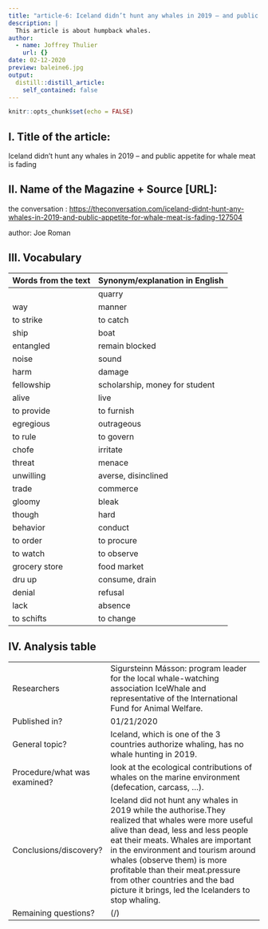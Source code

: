 ```yaml
---
title: "article-6: Iceland didn’t hunt any whales in 2019 – and public appetite for whale meat is fading. "
description: |
  This article is about humpback whales.
author:
  - name: Joffrey Thulier
    url: {}
date: 02-12-2020
preview: baleine6.jpg
output:
  distill::distill_article:
    self_contained: false
---
```


```r
knitr::opts_chunk$set(echo = FALSE)
```


## I. Title of the article: 

Iceland didn’t hunt any whales in 2019 – and public appetite for whale meat is fading

## II. Name of the Magazine + Source [URL]:

the conversation : <https://theconversation.com/iceland-didnt-hunt-any-whales-in-2019-and-public-appetite-for-whale-meat-is-fading-127504>

author: Joe Roman 


##  III. Vocabulary 

| Words from the text | Synonym/explanation in English |
| ------------------- | ------------------------------ |
|| quarry | capture |
| way | manner |
to strike | to catch |
| ship | boat |
| entangled | remain blocked |
| noise | sound |
|harm | damage |
| fellowship | scholarship, money for student |
| alive | live |
| to provide | to furnish |
| egregious | outrageous |
| to rule | to govern |
| chofe | irritate |
| threat | menace |
| unwilling | averse, disinclined |
| trade | commerce |
| gloomy | bleak |
| though | hard |
| behavior | conduct |
| to order | to procure |
| to watch | to observe |
| grocery store | food market |
| dru up | consume, drain |
| denial | refusal |
| lack | absence |
| to schifts | to change |

## IV. Analysis table 

|                              |                                                                     |
| ---------------------------- | ------------------------------------------------------------------- |
| Researchers                  |    Sigursteinn Másson: program leader for the local whale-watching association IceWhale and representative of the International Fund for Animal Welfare.  |
| Published in?                |  01/21/2020                      |
| General topic?               |  Iceland, which is one of the 3 countries authorize whaling, has no whale hunting in 2019.  |
| Procedure/what was examined? |  look at the ecological contributions of whales on the marine environment (defecation, carcass, ...).  |
| Conclusions/discovery?       |  Iceland did not hunt any whales in 2019 while the authorise.They realized that whales were more useful alive than dead, less and less people eat their meats. Whales are important in the environment and tourism around whales (observe them) is more profitable than their meat.pressure from other countries and the bad picture it brings, led the Icelanders to stop whaling.       |
| Remaining questions?         | (/) |



